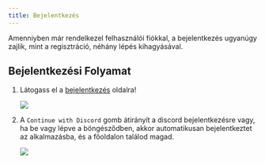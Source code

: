 ```yaml
---
title: Bejelentkezés
---
```



Amenniyben már rendelkezel felhasználói fiókkal, a bejelentkezés ugyanúgy zajlik, mint a regisztráció, néhány lépés kihagyásával.

## Bejelentkezési Folyamat

<Steps>

1. Látogass el a [bejelentkezés](https://fxtelekom.org/login) oldalra!

	![](../../../../assets/login.png)

2. A `Continue with Discord` gomb átirányít a discord bejelentkezésre vagy, ha be vagy lépve a böngésződben, akkor automatikusan bejelentkeztet az alkalmazásba, és a főoldalon találod magad.

	![](../../../../assets/dashboard.png)

</Steps>
